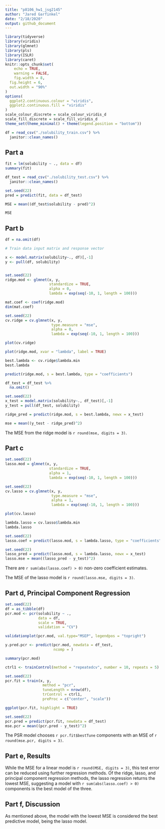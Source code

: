 ```yaml
---
title: "p8106_hw1_jsg2145"
author: "Jared Garfinkel"
date: "2/18/2020"
output: github_document
---
```


```r
library(tidyverse)
library(viridis)
library(glmnet)
library(pls)
library(ISLR)
library(caret)
knitr::opts_chunk$set(
	echo = TRUE,
	warning = FALSE,
	fig.width = 8, 
  fig.height = 6,
  out.width = "90%"
)
options(
  ggplot2.continuous.colour = "viridis",
  ggplot2.continuous.fill = "viridis"
)
scale_colour_discrete = scale_colour_viridis_d
scale_fill_discrete = scale_fill_viridis_d
theme_set(theme_minimal() + theme(legend.position = "bottom"))
```

```r
df = read_csv("./solubility_train.csv") %>% 
  janitor::clean_names()
```

## Part a

```r
fit = lm(solubility ~ ., data = df)
summary(fit)
```

```r
df_test = read_csv("./solubility_test.csv") %>% 
  janitor::clean_names()

set.seed(22)
pred = predict(fit, data = df_test)

MSE = mean((df_test$solubility - pred)^2)

MSE
```

## Part b

```r
df = na.omit(df)

# Train data input matrix and response vector

x <- model.matrix(solubility~., df)[,-1]
y <- pull(df, solubility)


set.seed(22)
ridge.mod <- glmnet(x, y, 
                    standardize = TRUE, 
                    alpha = 0,
                    lambda = exp(seq(-10, 1, length = 100)))

mat.coef <- coef(ridge.mod)
dim(mat.coef)

set.seed(22)
cv.ridge = cv.glmnet(x, y, 
                     type.measure = "mse", 
                     alpha = 0, 
                     lambda = exp(seq(-10, 1, length = 100)))

plot(cv.ridge)
```

```r
plot(ridge.mod, xvar = "lambda", label = TRUE)
```

```r
best.lambda <- cv.ridge$lambda.min
best.lambda
```

```r
predict(ridge.mod, s = best.lambda, type = "coefficients")
```

```r
df_test = df_test %>% 
  na.omit()

set.seed(22)
x_test = model.matrix(solubility~., df_test)[,-1]
y_test = pull(df_test, solubility)

ridge_pred = predict(ridge.mod, s = best.lambda, newx = x_test)

mse = mean((y_test - ridge_pred)^2)
```

The MSE from the ridge model is `r round(mse, digits = 3)`.

## Part c

```r
set.seed(22)
lasso.mod = glmnet(x, y, 
                    standardize = TRUE, 
                    alpha = 1,
                    lambda = exp(seq(-10, 1, length = 100)))
```

```r
set.seed(22)
cv.lasso = cv.glmnet(x, y, 
                     type.measure = "mse", 
                     alpha = 1, 
                     lambda = exp(seq(-10, 1, length = 100)))

plot(cv.lasso)
```

```r
lambda.lasso = cv.lasso$lambda.min
lambda.lasso
```

```r
set.seed(22)
lasso.coef = predict(lasso.mod, s = lambda.lasso, type = "coefficients")
```

```r
set.seed(22)
lasso_pred = predict(lasso.mod, s = lambda.lasso, newx = x_test)
lasso.mse = mean((lasso_pred - y_test)^2)
```

There are `r sum(abs(lasso.coef) > 0)` non-zero coefficient estimates.

The MSE of the lasso model is `r round(lasso.mse, digits = 3)`.

## Part d, Principal Component Regression

```r
set.seed(22)
df = as_tibble(df)
pcr.mod <- pcr(solubility ~ .,
               data = df,
               scale = TRUE, 
               validation = "CV")

validationplot(pcr.mod, val.type="MSEP", legendpos = "topright")

y.pred.pcr <- predict(pcr.mod, newdata = df_test, 
                      ncomp = )

summary(pcr.mod)
```

```r
ctrl1 <- trainControl(method = "repeatedcv", number = 10, repeats = 5)

set.seed(22)
pcr.fit = train(x, y,
                 method = "pcr",
                 tuneLength = nrow(df),
                 trControl = ctrl1,
                 preProc = c("center", "scale"))
```

```r
ggplot(pcr.fit, highlight = TRUE)
```

```r
set.seed(22)
pcr.pred = predict(pcr.fit, newdata = df_test)
mse.pcr = mean((pcr.pred - y_test)^2)
```

The PSR model chooses `r pcr.fit$bestTune` components with an MSE of `r round(mse.pcr, digits = 3)`.

## Part e, Results

While the MSE for a linear model is `r round(MSE, digits = 3)`, this test error can be reduced using further regression methods. Of the ridge, lasso, and principal component regression methods, the lasso regression returns the lowest MSE, suggesting a model with `r sum(abs(lasso.coef) > 0)` components is the best model of the three.

## Part f, Discussion

As mentioned above, the model with the lowest MSE is considered the best predictive model, being the lasso model.